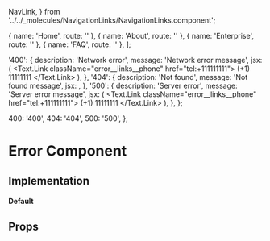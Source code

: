   NavLink,
} from '../../_molecules/NavigationLinks/NavigationLinks.component';

<Meta title="Core|Organisms/Error" />

  { name: 'Home', route: '' },
  { name: 'About', route: '' },
  { name: 'Enterprise', route: '' },
  { name: 'FAQ', route: '' },
];

  '400': {
    description: 'Network error',
    message: 'Network error message',
    jsx: (
      <Text.Link className="error__links__phone" href="tel:+111111111">
        (+1) 11111111
      </Text.Link>
    ),
  },
  '404': {
    description: 'Not found',
    message: 'Not found message',
    jsx: <NavigationLinks links={errorLinks} vertical />,
  },
  '500': {
    description: 'Server error',
    message: 'Server error message',
    jsx: (
      <Text.Link className="error__links__phone" href="tel:+111111111">
        (+1) 11111111
      </Text.Link>
    ),
  },
};

  400: '400',
  404: '404',
  500: '500',
};

# Error Component

## Implementation

#### Default

<Preview>
  <Story name="default" decorators={[withKnobs]}>
    <Error
      errorType={select(label, options, defaultValue, groupId)}
      ErrorTexts={ErrorTexts}
      errorMessageTitle="An error occured"
    />
  </Story>
</Preview>

## Props

<Props of={Error} />
